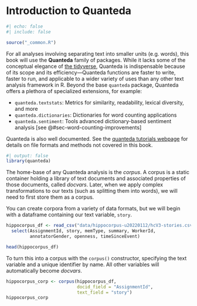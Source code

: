 # Introduction to Quanteda {#sec-quanteda}

```r
#| echo: false
#| include: false

source("_common.R")
```

For all analyses involving separating text into smaller units (e.g. words), this book will use the **Quanteda** family of packages. While it lacks some of the conceptual elegance of [the tidyverse](https://www.tidyverse.org), Quanteda is indispensable because of its scope and its efficiency---Quanteda functions are faster to write, faster to run, and applicable to a wider variety of uses than any other text analysis framework in R. Beyond the base `quanteda` package, Quanteda offers a plethora of specialized extensions, for example:

-   `quanteda.textstats`: Metrics for similarity, readability, lexical diversity, and more
-   `quanteda.dictionaries`: Dictionaries for word counting applications
-   `quanteda.sentiment`: Tools advanced dictionary-based sentiment analysis [see @#sec-word-counting-improvements]

Quanteda is also well documented. See the [quanteda tutorials webpage](https://tutorials.quanteda.io) for details on file formats and methods not covered in this book. 

```r
#| output: false
library(quanteda)
```

The home-base of any Quanteda analysis is the _corpus_. A corpus is a static container holding a library of text documents and associated properties of those documents, called _docvars_. Later, when we apply complex transformations to our texts (such as splitting them into words), we will need to first store them as a corpus.

You can create corpora from a variety of data formats, but we will begin with a dataframe containing our text variable, `story`.

```r
hippocorpus_df <- read_csv("data/hippocorpus-u20220112/hcV3-stories.csv") |> 
  select(AssignmentId, story, memType, summary, WorkerId, 
         annotatorGender, openness, timeSinceEvent)

head(hippocorpus_df)
```

To turn this into a corpus with the `corpus()` constructor, specifying the text variable and a unique identifier by name. All other variables will automatically become _docvars_.

```r
hippocorpus_corp <- corpus(hippocorpus_df, 
                           docid_field = "AssignmentId", 
                           text_field = "story")
hippocorpus_corp
```